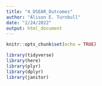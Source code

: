 ```yaml
---
title: "4_OSEAR_Outcomes"
author: "Alison E. Turnbull"
date: "2/24/2022"
output: html_document
---
```


```r
knitr::opts_chunk$set(echo = TRUE)
```

```r
library(tidyverse)
library(here)
library(plyr)
library(dplyr)
library(janitor)
```

```r

```

```r

```

```r

```

```r

```

```r

```

```r

```




